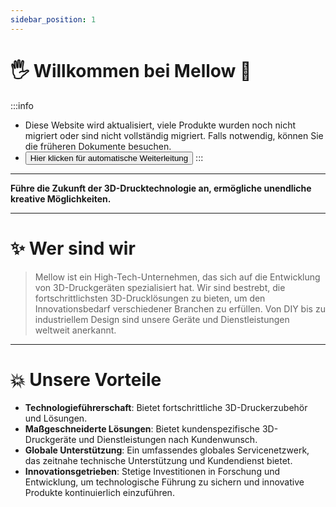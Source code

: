 ```yaml
---
sidebar_position: 1
---
```






# 🖐 Willkommen bei Mellow 🎉️

:::info
* Diese Website wird aktualisiert, viele Produkte wurden noch nicht migriert oder sind nicht vollständig migriert. Falls notwendig, können Sie die früheren Dokumente besuchen.
* <Button variant="contained" disableElevation href="https://mellow-old.klipper.cn/#/">Hier klicken für automatische Weiterleitung</Button>
:::
---

**Führe die Zukunft der 3D-Drucktechnologie an, ermögliche unendliche kreative Möglichkeiten.**

---

# ✨ Wer sind wir

> Mellow ist ein High-Tech-Unternehmen, das sich auf die Entwicklung von 3D-Druckgeräten spezialisiert hat.
> Wir sind bestrebt, die fortschrittlichsten 3D-Drucklösungen zu bieten, um den Innovationsbedarf verschiedener Branchen zu erfüllen.
> Von DIY bis zu industriellem Design sind unsere Geräte und Dienstleistungen weltweit anerkannt.

---

# 💥 Unsere Vorteile

- **Technologieführerschaft**: Bietet fortschrittliche 3D-Druckerzubehör und Lösungen.
- **Maßgeschneiderte Lösungen**: Bietet kundenspezifische 3D-Druckgeräte und Dienstleistungen nach Kundenwunsch.
- **Globale Unterstützung**: Ein umfassendes globales Servicenetzwerk, das zeitnahe technische Unterstützung und Kundendienst bietet.
- **Innovationsgetrieben**: Stetige Investitionen in Forschung und Entwicklung, um technologische Führung zu sichern und innovative Produkte kontinuierlich einzuführen.


